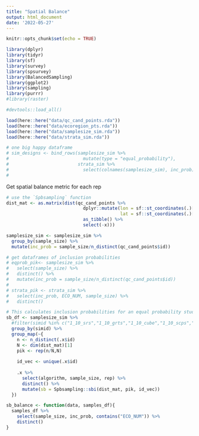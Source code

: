```yaml
---
title: "Spatial Balance"
output: html_document
date: '2022-05-27'
---
```


```r
knitr::opts_chunk$set(echo = TRUE)
```

```r
library(dplyr)
library(tidyr)
library(sf)
library(survey)
library(spsurvey)
library(BalancedSampling)
library(ggplot2)
library(sampling)
library(purrr)
#library(raster)

#devtools::load_all()
```

```r
load(here::here("data/qc_cand_points.rda"))
load(here::here("data/ecoregion_pts.rda"))
load(here::here("data/samplesize_sim.rda"))
load(here::here("data/strata_sim.rda"))

# one big happy dataframe
# sim_designs <- bind_rows(samplesize_sim %>%
#                            mutate(type = "equal_probability"),
#                          strata_sim %>%
#                            select(colnames(samplesize_sim), inc_prob) %>% 
#   
```


Get spatial balance metric for each rep
```r
# use the `Spbsampling` function
dist_mat <- as.matrix(dist(qc_cand_points %>% 
                             dplyr::mutate(lon = sf::st_coordinates(.)[,1], 
                                           lat = sf::st_coordinates(.)[,2]) %>%
                             as_tibble() %>%
                             select(-x)))

samplesize_sim <- samplesize_sim %>%
  group_by(sample_size) %>%
  mutate(inc_prob = sample_size/n_distinct(qc_cand_points$id))

# get dataframes of inclusion probabilities
# eqprob_pik<- samplesize_sim %>% 
#   select(sample_size) %>%
#   distinct() %>%
#   mutate(inc_prob = sample_size/n_distinct(qc_cand_points$id))
# 
# strata_pik <- strata_sim %>%
#   select(inc_prob, ECO_NUM, sample_size) %>%
#   distinct()

# This calculates inclusion probabilities for an equal probability study design
sb_df <- samplesize_sim %>%
  #filter(simid %in% c("1_10_srs","1_10_grts","1_10_cube","1_10_scps","1_10_lpm1","1_10_lpm2")) %>%
  group_by(simid) %>%
  group_map(~{
    n <- n_distinct(.x$id)
    N <- dim(dist_mat)[1]
    pik <- rep(n/N,N)
    
    id_vec <- unique(.x$id)
    
    .x %>%
      select(algorithm, sample_size, rep) %>% 
      distinct() %>%
      mutate(sb = Spbsampling::sbi(dist_mat, pik, id_vec))
  })

sb_balance <- function(data, samples_df){
  samples_df %>%
    select(sample_size, inc_prob, contains("ECO_NUM")) %>%
    distinct()
}
```

